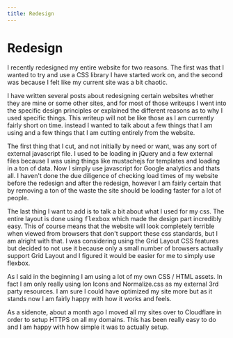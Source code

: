 ```yaml
---
title: Redesign
---
```


# Redesign

I recently redesigned my entire website for two reasons. The first was that I wanted to try and use a CSS library I have started work on, and the second was because I felt like my current site was a bit chaotic.

I have written several posts about redesigning certain websites whether they are mine or some other sites, and for most of those writeups I went into the specific design principles or explained the different reasons as to why I used specific things. This writeup will not be like those as I am currently fairly short on time. instead I wanted to talk about a few things that I am using and a few things that I am cutting entirely from the website.

The first thing that I cut, and not initially by need or want, was any sort of external javascript file. I used to be loading in jQuery and a few external files because I was using things like mustachejs for templates and loading in a ton of data. Now I simply use javascript for Google analytics and thats all. I haven't done the due diligence of checking load times of my website before the redesign and after the redesign, however I am fairly certain that by removing a ton of the waste the site should be loading faster for a lot of people.

The last thing I want to add is to talk a bit about what I used for my css. The entire layout is done using <kbd>flexbox</kbd> which made the design part incredibly easy. This of course means that the website will look completely terrible when viewed from browsers that don't support these css standards, but I am alright with that. I was considering using the Grid Layout CSS features but decided to not use it because only a small number of browsers actually support Grid Layout and I figured it would be easier for me to simply use flexbox.

As I said in the beginning I am using a lot of my own CSS / HTML assets. In fact I am only really using Ion Icons and Normalize.css as my external 3rd party resources. I am sure I could have optimized my site more but as it stands now I am fairly happy with how it works and feels.

As a sidenote, about a month ago I moved all my sites over to Cloudflare in order to setup HTTPS on all my domains. This has been really easy to do and I am happy with how simple it was to actually setup.
